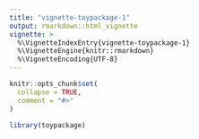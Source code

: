 ```yaml
---
title: "vignette-toypackage-1"
output: rmarkdown::html_vignette
vignette: >
  %\VignetteIndexEntry{vignette-toypackage-1}
  %\VignetteEngine{knitr::rmarkdown}
  %\VignetteEncoding{UTF-8}
---
```


```r
knitr::opts_chunk$set(
  collapse = TRUE,
  comment = "#>"
)
```

```r
library(toypackage)
```
